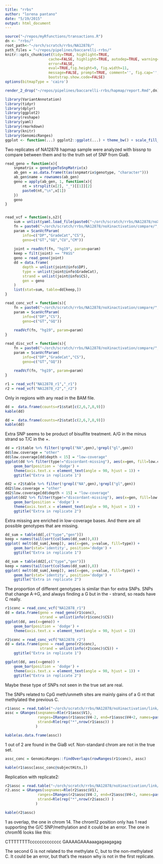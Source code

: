 ```yaml
---
title: "rrbs"
author: "lorena pantano"
date: "5/19/2015"
output: html_document
---
```


```r
source("~/repos/myRfunctions/transactions.R")
dn <- "rrbs/"
root_path<-"~/orch/scratch/rrbs/NA12878/"
path_files = "~/repos/pipelines/baccarelli-rrbs/"
knitr::opts_chunk$set(tidy=TRUE, highlight=TRUE, 
                    cache=FALSE, highlight=TRUE, autodep=TRUE, warning=FALSE, 
                    error=FALSE,
                    eval=TRUE,fig.height=9, fig.width=11,
                    message=FALSE, prompt=TRUE, comment='', fig.cap='', 
                    bootstrap.show.code=FALSE)
options(bitmapType = 'cairo')
```

```r
render_2_drop("~/repos/pipelines/baccarelli-rrbs/hapmap/report.Rmd",dn)
```

```r
library(VariantAnnotation)
library(tidyr)
library(dplyr)
library(ggplot2)
library(reshape)
library(yaml)
library(rmarkdown)
library(knitr)
library(GenomicRanges)
ggplot <- function(...) ggplot2::ggplot(...) + theme_bw() + scale_fill_brewer(palette = "Set1")
```

Two replicates of NA12878 hapmap sample were analyzed with bissnp to compare between them and to the truth set of SNP from GiaB.

```r
read_geno = function(x){
    snpmatrix = genotypeToSnpMatrix(x)
    ab_gen = as.data.frame(t(as(snpmatrix$genotype, "character")))
    ab_gen$name = rownames(ab_gen)
    geno = apply(ab_gen, 1, function(x){
        nt = strsplit(x[2], "_")[[1]][2]
        paste0(nt,"\n",x[1])
    })
    geno
}


read_vcf = function(s,s2){
    sum = unlist(yaml.load_file(paste0("~/orch/scratch/rrbs/NA12878/noXinactivation/compare/",s,"/out/bcbio.variation",s2,"-grading.yaml")))
    fn = paste0("~/orch/scratch/rrbs/NA12878/noXinactivation/compare/",s,"/out/NA12878-contestant-reference-discordance-annotate.vcf")
    param = ScanVcfParam(
        info=c("DP","GradeCat","CS"),
        geno=c("GT","GQ","CU","CM"))
    
    joint = readVcf(fn, "hg19", param=param)
    keep = filt(joint) == "PASS"
    geno = read_geno(joint)
    dd = data.frame(
        depth = unlist(joint@info$DP),
        type = unlist(joint@info$GradeCat),
        strand = unlist(joint@info$CS),
        gen = geno
    )
    list(stat=sum, table=dd[keep,])
}

read_conc_vcf = function(s){
    fn = paste0("~/orch/scratch/rrbs/NA12878/noXinactivation/compare/",s,"/out/NA12878-contestant-reference-concordance.vcf")
    param = ScanVcfParam(
        info=c("DP","CS"),
        geno=c("GT","GQ"))
    
    readVcf(fn, "hg19", param=param)
}

read_disc_vcf = function(s){
    fn = paste0("~/orch/scratch/rrbs/NA12878/noXinactivation/compare/",s,"/out/NA12878-contestant-reference-discordance-annotate.vcf")
    param = ScanVcfParam(
        info=c("DP","GradeCat","CS"),
        geno=c("GT","GQ"))
    
    readVcf(fn, "hg19", param=param)
}

r1 = read_vcf("NA12878_r1","_r1")
r2 = read_vcf("NA12878_r2","_r2")
```

Only in regions with any read in the BAM file.

```r
dd =  data.frame(counts=r1$stat[c(2,6,7,8,9)]) 
kable(dd)

dd =  data.frame(counts=r2$stat[c(2,6,7,8,9)]) 
kable(dd)

```

Extra SNP seems to be product of bisulfite treatment. A/G in the minus strand so T/C in the +.

```r
dd = r1$table %>% filter(!grepl("NA",gen),!grepl("gl",gen))
dd$low.coverage = "other"
dd$low.coverage[dd$depth < 15] = "low-coverage"
ggplot(dd %>% filter(type!="discordant-missing"), aes(x=gen, fill=low.coverage)) + 
    geom_bar(position = 'dodge') +
    theme(axis.text.x = element_text(angle = 90, hjust = 1)) +
    ggtitle("Extra in replicate 1")

dd2 = r2$table %>% filter(!grepl("NA",gen),!grepl("gl",gen))
dd2$low.coverage = "other"
dd2$low.coverage[dd$depth < 15] = "low-coverage"
ggplot(dd2 %>% filter(type!="discordant-missing"), aes(x=gen, fill=low.coverage)) + 
    geom_bar(position = 'dodge') +
    theme(axis.text.x = element_text(angle = 90, hjust = 1)) +
    ggtitle("Extra in replicate 2")
```

Extra missing are enriched in low-coverage bases. And there are all possible genotypes that are missing.

```r
dd_sum = table(dd[,c("type","gen")])
keep = names(tail(sort(colSums(dd_sum)),8))
ggplot( melt(dd_sum[,keep]), aes(x=gen, y=value, fill=type)) +
    geom_bar(stat='identity', position='dodge') +
    ggtitle("Extra in replicate 1")

dd_sum = table(dd2[,c("type","gen")])
keep = names(tail(sort(colSums(dd_sum)),8))
ggplot( melt(dd_sum[,keep]), aes(x=gen, y=value, fill=type)) +
    geom_bar(stat='identity', position='dodge') +
    ggtitle("Extra in replicate 2")

```

The proportion of different genotypes is similar than for extra SNPs.
SNPs that change A->G, and always finding a G but in the - strand, so 
reads have C really. 

```r
r1$conc = read_conc_vcf("NA12878_r1")
dd = data.frame(geno = read_geno(r1$conc),
                strand = unlist(info(r1$conc)$CS))
ggplot(dd, aes(x=geno)) + 
    geom_bar(position = 'dodge') +
    theme(axis.text.x = element_text(angle = 90, hjust = 1))

r2$conc = read_conc_vcf("NA12878_r2")
dd = data.frame(geno = read_geno(r2$conc),
                strand = unlist(info(r2$conc)$CS)) +
    ggtitle("Extra in replicate 1")

ggplot(dd, aes(x=geno)) + 
    geom_bar(position = 'dodge') +
    theme(axis.text.x = element_text(angle = 90, hjust = 1)) +
    ggtitle("Extra in replicate 2")

```

Maybe these type of SNPs not seen in the true set are real.

The SNPs related to CpG meth/unmeth sites are mainly gains of a G nt that methylated the previous C.

```r
r1$assc = read.table("~/orch/scratch/rrbs/NA12878/noXinactivation/link/NA12878_r1_pairs.tsv", sep="\t")
assc = GRanges(seqnames=Rle(r1$assc$V1),
               ranges=IRanges(r1$assc$V4-2, end=r1$assc$V4+2, names=paste0(r1$assc$V1,r1$assc$V4) ),
               strand=Rle(rep("*",nrow(r1$assc)) )
              )

kable(as.data.frame(assc))

```

1 out of 2 are found in the GiaB vcf. Non-standard chrom are not in the true set.

```r

assc_conc = GenomicRanges::findOverlaps(rowRanges(r1$conc), assc)

kable(r1$assc[assc_conc@subjectHits,])

```


Replication with replicate2:

```r
r2$assc = read.table("~/orch/scratch/rrbs/NA12878/noXinactivation/link/NA12878_r2_pairs.tsv", sep="\t")
r2.assc = GRanges(seqnames=Rle(r2$assc$V1),
               ranges=IRanges(r2$assc$V4-2, end=r2$assc$V4+2, names=paste0(r2$assc$V1,r2$assc$V4) ),
               strand=Rle(rep("*",nrow(r2$assc)) )
              )

kable(r2$assc)

```

1 as overlap, the one in chrom 14. The chrom12 position only has 1 read supporting the G/C SNP/methylation and it could be an error. The one in chrom16 looks like this: 

CTTTTTTTTccccccccccccc
GAAAAGAAAaaagagaagagag

The second G is not related to the methylate C, but to the non-methylated C. It could be an error, but that's the reason why is not in the first replicate.



